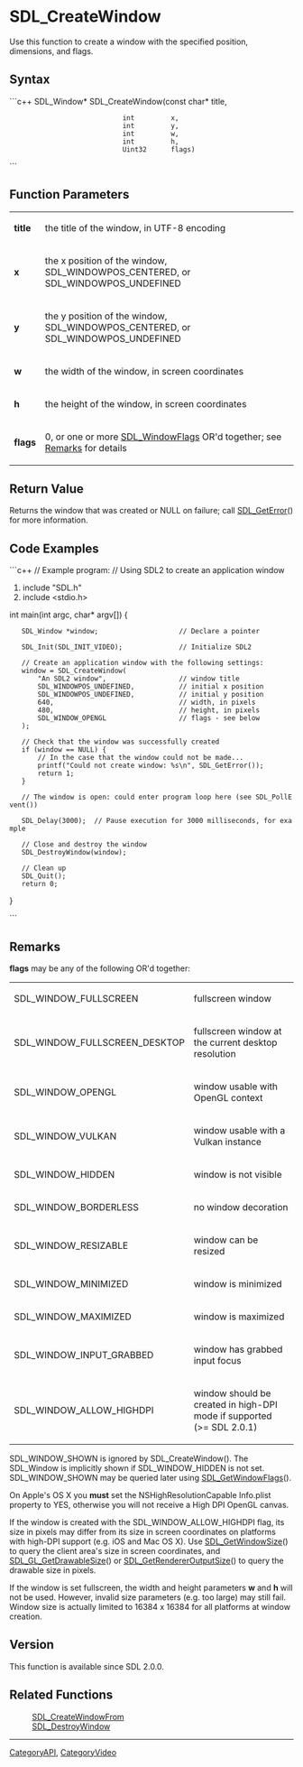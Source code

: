 <!-- pragma section-numbers off -->
<!-- pragma disable-camelcase -->

= SDL_CreateWindow =
Use this function to create a window with the specified position, dimensions, and flags.


== Syntax ==
```c++
SDL_Window* SDL_CreateWindow(const char* title,
                             int         x,
                             int         y,
                             int         w,
                             int         h,
                             Uint32      flags)
```

== Function Parameters ==
{|
|'''title'''
|the title of the window, in UTF-8 encoding
|-
|'''x'''
|the x position of the window, SDL_WINDOWPOS_CENTERED, or SDL_WINDOWPOS_UNDEFINED
|-
|'''y'''
|the y position of the window, SDL_WINDOWPOS_CENTERED, or SDL_WINDOWPOS_UNDEFINED
|-
|'''w'''
|the width of the window, in screen coordinates
|-
|'''h'''
|the height of the window, in screen coordinates
|-
|'''flags'''
|0, or one or more [[SDL_WindowFlags]] OR'd together; see [[#flags|Remarks]] for details
|}

== Return Value ==
Returns the window that was created or NULL on failure; call [[SDL_GetError]]() for more information.

== Code Examples ==
```c++
// Example program:
// Using SDL2 to create an application window

#include "SDL.h"
#include <stdio.h>

int main(int argc, char* argv[]) {

    SDL_Window *window;                    // Declare a pointer

    SDL_Init(SDL_INIT_VIDEO);              // Initialize SDL2

    // Create an application window with the following settings:
    window = SDL_CreateWindow(
        "An SDL2 window",                  // window title
        SDL_WINDOWPOS_UNDEFINED,           // initial x position
        SDL_WINDOWPOS_UNDEFINED,           // initial y position
        640,                               // width, in pixels
        480,                               // height, in pixels
        SDL_WINDOW_OPENGL                  // flags - see below
    );

    // Check that the window was successfully created
    if (window == NULL) {
        // In the case that the window could not be made...
        printf("Could not create window: %s\n", SDL_GetError());
        return 1;
    }

    // The window is open: could enter program loop here (see SDL_PollEvent())

    SDL_Delay(3000);  // Pause execution for 3000 milliseconds, for example

    // Close and destroy the window
    SDL_DestroyWindow(window);

    // Clean up
    SDL_Quit();
    return 0;
}

```

== Remarks ==
<span id="flags"></span> '''flags''' may be any of the following OR'd together:
{|
|SDL_WINDOW_FULLSCREEN
|fullscreen window
|-
|SDL_WINDOW_FULLSCREEN_DESKTOP
|fullscreen window at the current desktop resolution
|-
|SDL_WINDOW_OPENGL
|window usable with OpenGL context
|-
|SDL_WINDOW_VULKAN
|window usable with a Vulkan instance
|-
|SDL_WINDOW_HIDDEN
|window is not visible
|-
|SDL_WINDOW_BORDERLESS
|no window decoration
|-
|SDL_WINDOW_RESIZABLE
|window can be resized
|-
|SDL_WINDOW_MINIMIZED
|window is minimized
|-
|SDL_WINDOW_MAXIMIZED
|window is maximized
|-
|SDL_WINDOW_INPUT_GRABBED
|window has grabbed input focus
|-
|SDL_WINDOW_ALLOW_HIGHDPI
|window should be created in high-DPI mode if supported (>= SDL 2.0.1)
|}

SDL_WINDOW_SHOWN is ignored by SDL_CreateWindow(). The SDL_Window is implicitly shown if SDL_WINDOW_HIDDEN is not set. SDL_WINDOW_SHOWN may be queried later using [[SDL_GetWindowFlags]]().

On Apple's OS X you '''must''' set the NSHighResolutionCapable Info.plist property to YES, otherwise you will not receive a High DPI OpenGL canvas.

If the window is created with the SDL_WINDOW_ALLOW_HIGHDPI flag, its size in pixels may differ from its size in screen coordinates on platforms with high-DPI support (e.g. iOS and Mac OS X). Use [[SDL_GetWindowSize]]() to query the client area's size in screen coordinates, and [[SDL_GL_GetDrawableSize]]() or [[SDL_GetRendererOutputSize]]() to query the drawable size in pixels.

If the window is set fullscreen, the width and height parameters '''w''' and '''h''' will not be used. However, invalid size parameters (e.g. too large) may still fail. Window size is actually limited to 16384 x 16384 for all platforms at window creation.

== Version ==
This function is available since SDL 2.0.0.

== Related Functions ==
:[[SDL_CreateWindowFrom]]
:[[SDL_DestroyWindow]]

----
[[CategoryAPI]], [[CategoryVideo]]
